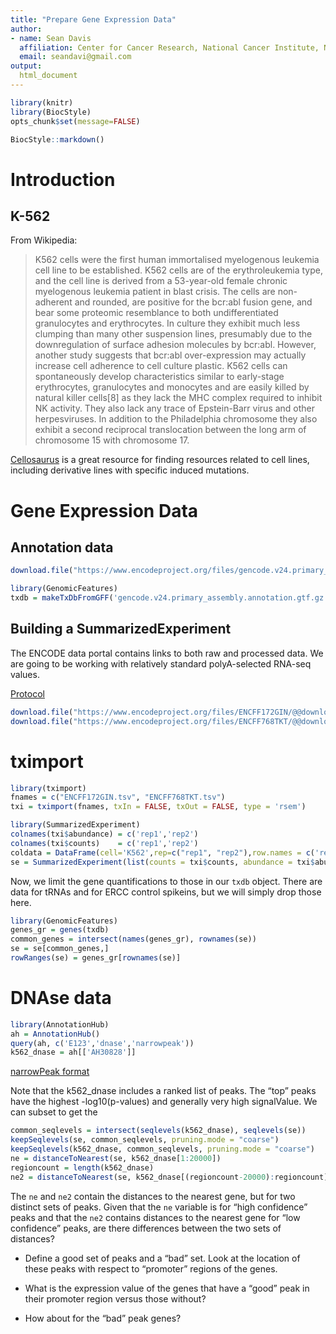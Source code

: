 ```yaml
---
title: "Prepare Gene Expression Data"
author: 
- name: Sean Davis
  affiliation: Center for Cancer Research, National Cancer Institute, NIH
  email: seandavi@gmail.com
output: 
  html_document
---
```


```r
library(knitr)
library(BiocStyle)
opts_chunk$set(message=FALSE)
```

```r
BiocStyle::markdown()
```
# Introduction

## K-562

From Wikipedia:

> K562 cells were the first human immortalised myelogenous leukemia cell line to be established. K562 cells are of the erythroleukemia type, and the cell line is derived from a 53-year-old female chronic myelogenous leukemia patient in blast crisis. The cells are non-adherent and rounded, are positive for the bcr:abl fusion gene, and bear some proteomic resemblance to both undifferentiated granulocytes and erythrocytes. In culture they exhibit much less clumping than many other suspension lines, presumably due to the downregulation of surface adhesion molecules by bcr:abl. However, another study suggests that bcr:abl over-expression may actually increase cell adherence to cell culture plastic. K562 cells can spontaneously develop characteristics similar to early-stage erythrocytes, granulocytes and monocytes and are easily killed by natural killer cells[8] as they lack the MHC complex required to inhibit NK activity. They also lack any trace of Epstein-Barr virus and other herpesviruses. In addition to the Philadelphia chromosome they also exhibit a second reciprocal translocation between the long arm of chromosome 15 with chromosome 17. 

[Cellosaurus](https://web.expasy.org/cellosaurus/CVCL_0004) is a great resource for 
finding resources related to cell lines, including derivative lines with specific 
induced mutations.


# Gene Expression Data

## Annotation data

```r
download.file("https://www.encodeproject.org/files/gencode.v24.primary_assembly.annotation/@@download/gencode.v24.primary_assembly.annotation.gtf.gz", "gencode.v24.primary_assembly.annotation.gtf.gz")
```

```r
library(GenomicFeatures)
txdb = makeTxDbFromGFF('gencode.v24.primary_assembly.annotation.gtf.gz')
```



## Building a SummarizedExperiment

The ENCODE data portal contains links to both raw and processed data. We are going to be working
with relatively standard polyA-selected RNA-seq values. 

[Protocol]

```r
download.file("https://www.encodeproject.org/files/ENCFF172GIN/@@download/ENCFF172GIN.tsv", "ENCFF172GIN.tsv")
download.file("https://www.encodeproject.org/files/ENCFF768TKT/@@download/ENCFF768TKT.tsv", "ENCFF768TKT.tsv")
```

[Protocol]: https://www.encodeproject.org/documents/6354169f-86f6-4b59-8322-141005ea44eb/@@download/attachment/Long%20RNA-seq%20pipeline%20overview.pdf


# tximport

```r
library(tximport)
fnames = c("ENCFF172GIN.tsv", "ENCFF768TKT.tsv")
txi = tximport(fnames, txIn = FALSE, txOut = FALSE, type = 'rsem')
```

```r
library(SummarizedExperiment)
colnames(txi$abundance) = c('rep1','rep2')
colnames(txi$counts)    = c('rep1','rep2')
coldata = DataFrame(cell='K562',rep=c("rep1", "rep2"),row.names = c('rep1', 'rep2'))
se = SummarizedExperiment(list(counts = txi$counts, abundance = txi$abundance), colData = coldata)
```

Now, we limit the gene quantifications to those in our `txdb` object. There are
data for tRNAs and for ERCC control spikeins, but we will simply drop those here.

```r
library(GenomicFeatures)
genes_gr = genes(txdb)
common_genes = intersect(names(genes_gr), rownames(se))
se = se[common_genes,]
rowRanges(se) = genes_gr[rownames(se)]
```

# DNAse data

```r
library(AnnotationHub)
ah = AnnotationHub()
query(ah, c('E123','dnase','narrowpeak'))
k562_dnase = ah[['AH30828']]
```


[narrowPeak format](https://genome.ucsc.edu/FAQ/FAQformat.html#format12)

Note that the k562_dnase includes a ranked list of peaks. The "top" peaks have the highest -log10(p-values)
and generally very high signalValue. We can subset to get the 


```r
common_seqlevels = intersect(seqlevels(k562_dnase), seqlevels(se))
keepSeqlevels(se, common_seqlevels, pruning.mode = "coarse")
keepSeqlevels(k562_dnase, common_seqlevels, pruning.mode = "coarse")
ne = distanceToNearest(se, k562_dnase[1:20000])
regioncount = length(k562_dnase)
ne2 = distanceToNearest(se, k562_dnase[(regioncount-20000):regioncount])
```

The `ne` and `ne2` contain the distances to the nearest gene, but for two
distinct sets of peaks. Given that the `ne` variable is for "high confidence"
peaks and that the `ne2` contains distances to the nearest gene for "low confidence"
peaks, are there differences between the two sets of distances?

- Define a good set of peaks and a "bad" set. Look at the location of these peaks with
respect to "promoter" regions of the genes.

- What is the expression value of the genes that have a "good" peak in their promoter
region versus those without?

- How about for the "bad" peak genes?




